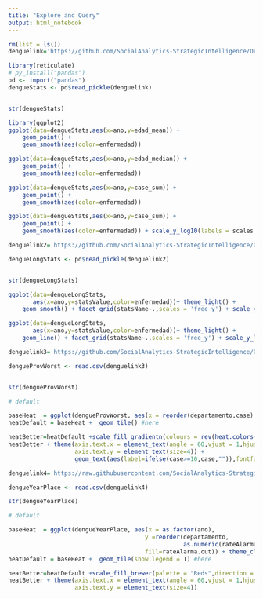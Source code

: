 ```yaml
---
title: "Explore and Query"
output: html_notebook
---
```

```r
rm(list = ls())
denguelink='https://github.com/SocialAnalytics-StrategicIntelligence/OrganizeExploreAndQuery/raw/main/dataFiles/ByYear_stats.pkl'

library(reticulate)
# py_install("pandas")
pd <- import("pandas")
dengueStats <- pd$read_pickle(denguelink)


str(dengueStats) 


```
```r
library(ggplot2)
ggplot(data=dengueStats,aes(x=ano,y=edad_mean)) + 
    geom_point() + 
    geom_smooth(aes(color=enfermedad))


```
```r
ggplot(data=dengueStats,aes(x=ano,y=edad_median)) + 
    geom_point() + 
    geom_smooth(aes(color=enfermedad))
```

```r
ggplot(data=dengueStats,aes(x=ano,y=case_sum)) + 
    geom_point() + 
    geom_smooth(aes(color=enfermedad))
```


```r
ggplot(data=dengueStats,aes(x=ano,y=case_sum)) + 
    geom_point() + 
    geom_smooth(aes(color=enfermedad)) + scale_y_log10(labels = scales::comma)
```




```r
denguelink2='https://github.com/SocialAnalytics-StrategicIntelligence/OrganizeExploreAndQuery/raw/main/dataFiles/ByYear_LongStats.pkl'

dengueLongStats <- pd$read_pickle(denguelink2)


str(dengueLongStats) 
```
```r
ggplot(data=dengueLongStats,
       aes(x=ano,y=statsValue,color=enfermedad))+ theme_light() +
    geom_smooth() + facet_grid(statsName~.,scales = 'free_y') + scale_y_log10(labels=scales::comma)
```

```r
ggplot(data=dengueLongStats,
       aes(x=ano,y=statsValue,color=enfermedad))+ theme_light() +
    geom_line() + facet_grid(statsName~.,scales = 'free_y') + scale_y_log10()
```


```r
denguelink3='https://github.com/SocialAnalytics-StrategicIntelligence/OrganizeExploreAndQuery/raw/main/dataFiles/worst_ProvYear_alarma_Frequency.csv'

dengueProvWorst <- read.csv(denguelink3)


str(dengueProvWorst) 
```

```r
# default 

baseHeat  = ggplot(dengueProvWorst, aes(x = reorder(departamento,case), y = reorder(provincia,case), fill=case)) + theme_classic()
heatDefault = baseHeat +  geom_tile() #here

heatBetter=heatDefault +scale_fill_gradientn(colours = rev(heat.colors(5)))
heatBetter + theme(axis.text.x = element_text(angle = 60,vjust = 1,hjust = 1),
                   axis.text.y = element_text(size=4)) +
                   geom_text(aes(label=ifelse(case>=10,case,"")),fontface='bold', color='white')


```


```r
denguelink4='https://raw.githubusercontent.com/SocialAnalytics-StrategicIntelligence/OrganizeExploreAndQuery/main/dataFiles/ByYearPlace.csv'

dengueYearPlace <- read.csv(denguelink4)

str(dengueYearPlace) 
```


```r
# default 

baseHeat  = ggplot(dengueYearPlace, aes(x = as.factor(ano),
                                       y =reorder(departamento,
                                                  as.numeric(rateAlarma)), 
                                       fill=rateAlarma.cut)) + theme_classic()
heatDefault = baseHeat +  geom_tile(show.legend = T) #here

heatBetter=heatDefault +scale_fill_brewer(palette = "Reds",direction = -1)
heatBetter + theme(axis.text.x = element_text(angle = 60,vjust = 1,hjust = 1),
                   axis.text.y = element_text(size=4))
```